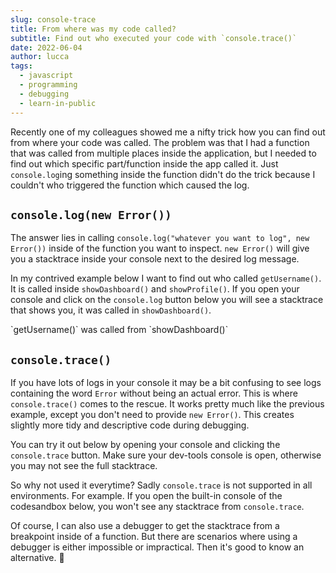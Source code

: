 ```yaml
---
slug: console-trace
title: From where was my code called?
subtitle: Find out who executed your code with `console.trace()`
date: 2022-06-04
author: lucca
tags:
  - javascript
  - programming
  - debugging
  - learn-in-public
---
```


Recently one of my colleagues showed me a nifty trick how you can find out from where your code was called.
The problem was that I had a function that was called from multiple places inside the application,
but I needed to find out which specific part/function inside the app called it.
Just `console.log`ing something inside the function didn't do the trick because I couldn't who triggered the function which caused the log.

## `console.log(new Error())`
The answer lies in calling `console.log("whatever you want to log", new Error())` inside of the function you want to inspect.
`new Error()` will give you a stacktrace inside your console next to the desired log message.

In my contrived example below I want to find out who called `getUsername()`.
It is called inside `showDashboard()` and `showProfile()`.
If you open your console and click on the `console.log` button below you will see a stacktrace that shows you, it was called in
`showDashboard()`.

<ImgWithText url="https://imgur.com/9RMoL3P">
    `getUsername()` was called from `showDashboard()`
</ImgWithText>

## `console.trace()`
If you have lots of logs in your console it may be a bit confusing to see logs containing the word `Error` without being an actual error.
This is where `console.trace()` comes to the rescue.
It works pretty much like the previous example, except you don't need to provide `new Error()`.
This creates slightly more tidy and descriptive code during debugging.

You can try it out below by opening your console and clicking the `console.trace` button.
Make sure your dev-tools console is open, otherwise you may not see the full stacktrace.

So why not used it everytime? Sadly `console.trace` is not supported in all environments.
For example. If you open the built-in console of the codesandbox below, you won't see any stacktrace from `console.trace`.

<CodeSandbox url="https://codesandbox.io/embed/console-trace-and-console-log-new-error-xje6l3?fontsize=14&hidenavigation=1&theme=dark"/>

Of course, I can also use a debugger to get the stacktrace from a breakpoint inside of a function.
But there are scenarios where using a debugger is either impossible or impractical.
Then it's good to know an alternative. 🥳
